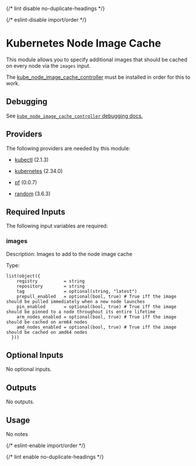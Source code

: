 
{/* lint disable no-duplicate-headings */}

{/* eslint-disable import/order */}
<ModuleHeader name="kube_node_image_cache" sourceHref="https://github.com/Panfactum/stack/tree/__PANFACTUM_VERSION_MAIN__/packages/infrastructure/kube_node_image_cache" status="stable" type="submodule"/>

# Kubernetes Node Image Cache

This module allows you to specify additional images that should be cached on every node via the `images` input.

The [kube\_node\_image\_cache\_controller](/main/reference/infrastructure-modules/direct/kubernetes/kube\_node\_image\_cache\_controller) must be installed in order for this to work.

## Debugging

See [`kube_node_image_cache_controller` debugging docs.](/main/reference/infrastructure-modules/direct/kubernetes/kube\_node\_image\_cache\_controller#debugging)

## Providers

The following providers are needed by this module:

- [kubectl](https://registry.terraform.io/providers/alekc/kubectl/2.1.3/docs) (2.1.3)

- [kubernetes](https://registry.terraform.io/providers/hashicorp/kubernetes/2.34.0/docs) (2.34.0)

- [pf](https://registry.terraform.io/providers/panfactum/pf/0.0.7/docs) (0.0.7)

- [random](https://registry.terraform.io/providers/hashicorp/random/3.6.3/docs) (3.6.3)

## Required Inputs

The following input variables are required:

### images

Description: Images to add to the node image cache

Type:

```hcl
list(object({
    registry          = string
    repository        = string
    tag               = optional(string, "latest")
    prepull_enabled   = optional(bool, true) # True iff the image should be pulled immediately when a new node launches
    pin_enabled       = optional(bool, true) # True iff the image should be pinned to a node throughout its entire lifetime
    arm_nodes_enabled = optional(bool, true) # True iff the image should be cached on arm64 nodes
    amd_nodes_enabled = optional(bool, true) # True iff the image should be cached on amd64 nodes
  }))
```

## Optional Inputs

No optional inputs.

## Outputs

No outputs.

## Usage

No notes

{/* eslint-enable import/order */}

{/* lint enable no-duplicate-headings */}
